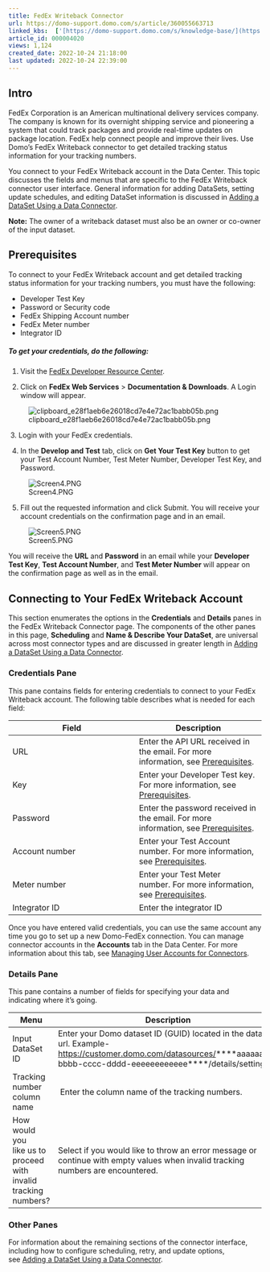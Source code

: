 ```yaml
---
title: FedEx Writeback Connector
url: https://domo-support.domo.com/s/article/360055663713
linked_kbs:  ['[https://domo-support.domo.com/s/knowledge-base/](https://domo-support.domo.com/s/knowledge-base/)', '[https://domo-support.domo.com/s/](https://domo-support.domo.com/s/)', '[https://domo-support.domo.com/s/topic/0TO5w000000ZammGAC](https://domo-support.domo.com/s/topic/0TO5w000000ZammGAC)', '[https://domo-support.domo.com/s/topic/0TO5w000000ZanLGAS](https://domo-support.domo.com/s/topic/0TO5w000000ZanLGAS)', '[https://domo-support.domo.com/s/topic/0TO5w000000ZapVGAS](https://domo-support.domo.com/s/topic/0TO5w000000ZapVGAS)', '[https://domo-support.domo.com/s/article/360042926274](https://domo-support.domo.com/s/article/360042926274)', '[https://domo-support.domo.com/s/article/360042926054](https://domo-support.domo.com/s/article/360042926054)', '[https://domo-support.domo.com/s/article/360055663713](https://domo-support.domo.com/s/article/360055663713)', '[https://domo-support.domo.com/s/topic/0TO5w000000ZapVGAS/writeback-connectors](https://domo-support.domo.com/s/topic/0TO5w000000ZapVGAS/writeback-connectors)', '[https://domo-support.domo.com/s/article/360043429933](https://domo-support.domo.com/s/article/360043429933)', '[https://domo-support.domo.com/s/article/360043429953](https://domo-support.domo.com/s/article/360043429953)', '[https://domo-support.domo.com/s/article/360042925494](https://domo-support.domo.com/s/article/360042925494)', '[https://domo-support.domo.com/s/article/4408174643607](https://domo-support.domo.com/s/article/4408174643607)', '[https://domo-support.domo.com/s/article/360043429913](https://domo-support.domo.com/s/article/360043429913)', '[https://domo-support.domo.com/s/login/](https://domo-support.domo.com/s/login/)']
article_id: 000004020
views: 1,124
created_date: 2022-10-24 21:18:00
last updated: 2022-10-24 22:39:00
---
```




Intro
-----


FedEx Corporation is an American multinational delivery services company. The company is known for its overnight shipping service and pioneering a system that could track packages and provide real-time updates on package location. FedEx help connect people and improve their lives. Use Domo's FedEx Writeback connector to get detailed tracking status information for your tracking numbers.


You connect to your FedEx Writeback account in the Data Center. This topic discusses the fields and menus that are specific to the FedEx Writeback connector user interface. General information for adding DataSets, setting update schedules, and editing DataSet information is discussed in [Adding a DataSet Using a Data Connector](/s/article/360042926274).







**Note:** The owner of a writeback dataset must also be an owner or co-owner of the input dataset.




Prerequisites
-------------


To connect to your FedEx Writeback account and get detailed tracking status information for your tracking numbers, you must have the following:


* Developer Test Key
* Password or Security code
* FedEx Shipping Account number
* FedEx Meter number
* Integrator ID


##### **To get your credentials, do the following:**


1. Visit the [FedEx Developer Resource Center](https://www.fedex.com/en-us/developer.html "https://www.fedex.com/en-us/developer.html").


2. Click on **FedEx Web Services** > **Documentation & Downloads**. A Login window will appear. 


![clipboard_e28f1aeb6e26018cd7e4e72ac1babb05b.png](clipboard_e28f1aeb6e26018cd7e4e72ac1babb05b.png)


 3. Login with your FedEx credentials.


4. In the **Develop and Test** tab, click on **Get Your Test Key** button to get your Test Account Number, Test Meter Number, Developer Test Key, and Password.


![Screen4.PNG](Screen4.PNG)


5. Fill out the requested information and click Submit. You will receive your account credentials on the confirmation page and in an email.


![Screen5.PNG](Screen5.PNG)


You will receive the **URL** and **Password** in an email while your **Developer Test Key**, **Test Account Number**, and **Test Meter Number** will appear on the confirmation page as well as in the email. 


Connecting to Your FedEx Writeback Account
------------------------------------------


This section enumerates the options in the **Credentials** and **Details** panes in the FedEx Writeback Connector page. The components of the other panes in this page, **Scheduling** and **Name & Describe Your DataSet**, are universal across most connector types and are discussed in greater length in [Adding a DataSet Using a Data Connector](/s/article/360042926274 "Adding a DataSet Using a Data Connector").


### Credentials Pane


This pane contains fields for entering credentials to connect to your FedEx Writeback account. The following table describes what is needed for each field:  




| Field | Description |
| --- | --- |
| URL | Enter the API URL received in the email. For more information, see [Prerequisites](#h_01EJS4MJ988XNFX368HMDFHYSN "FedEx Writeback Connector"). |
| Key | Enter your Developer Test key. For more information, see [Prerequisites](#h_01EJS4MJ988XNFX368HMDFHYSN "FedEx Writeback Connector"). |
| Password | Enter the password received in the email. For more information, see [Prerequisites](#h_01EJS4MJ988XNFX368HMDFHYSN "FedEx Writeback Connector"). |
| Account number | Enter your Test Account number. For more information, see [Prerequisites](#h_01EJS4MJ988XNFX368HMDFHYSN "FedEx Writeback Connector"). |
| Meter number | Enter your Test Meter number. For more information, see [Prerequisites](#h_01EJS4MJ988XNFX368HMDFHYSN "FedEx Writeback Connector"). |
| Integrator ID | Enter the integrator ID |


Once you have entered valid credentials, you can use the same account any time you go to set up a new Domo-FedEx connection. You can manage connector accounts in the **Accounts** tab in the Data Center. For more information about this tab, see [Managing User Accounts for Connectors](/s/article/360042926054 "Managing User Accounts for Connectors").


### Details Pane


This pane contains a number of fields for specifying your data and indicating where it's going.




| Menu | Description |
| --- | --- |
| Input DataSet ID | Enter your Domo dataset ID (GUID) located in the dataset url. Example-<https://customer.domo.com/datasources/>****aaaaaaaa-bbbb-cccc-dddd-eeeeeeeeeeee****/details/settings |
| Tracking number column name |  Enter the column name of the tracking numbers. |
| How would you like us to proceed with invalid tracking numbers? | Select if you would like to throw an error message or continue with empty values when invalid tracking numbers are encountered. |


### Other Panes


For information about the remaining sections of the connector interface, including how to configure scheduling, retry, and update options, see [Adding a DataSet Using a Data Connector](/s/article/360042926274).

